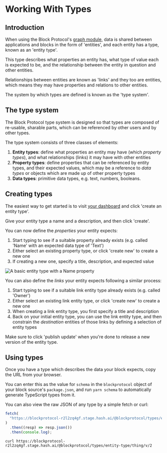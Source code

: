 # Working With Types

## Introduction

When using the Block Protocol's [graph module](/docs/spec/graph-module), data is shared between applications and blocks
in the form of 'entities', and each entity has a type, known as an 'entity type'.

This type describes what properties an entity has, what type of value each is expected to be, and the relationship
between the entity in question and other entities.

Relationships between entities are known as 'links' and they too are entities, which means they may have properties and relations to other entities.

The system by which types are defined is known as the 'type system'.

## The type system

The Block Protocol type system is designed so that types are composed of re-usable, sharable parts, which can be
referenced by other users and by other types.

The type system consists of three classes of elements:

1.  **Entity types**: define what properties an entity may have (which _property types_), and what relationships (links) it may have with other entities
2.  **Property types**: define properties that can be referenced by entity types, and their expected values, which may be a reference to
    _data types_ or objects which are made up of other property types
3.  **Data types**: primitive data types, e.g. text, numbers, booleans.

## Creating types

The easiest way to get started is to visit [your dashboard](/dashboard) and click 'create an entity type'.

Give your entity type a name and a description, and then click 'create'.

You can now define the _properties_ your entity expects:

1.  Start typing to see if a suitable property already exists (e.g. called 'Name' with an expected data type of 'Text')
2.  Either select an existing property type, or click 'create new' to create a new one
3.  If creating a new one, specify a title, description, and expected value

![A basic entity type with a `Name` property](/assets/type-editor.png)

You can also define the _links_ your entity expects following a similar process:

1.  Start typing to see if a suitable link entity type already exists (e.g. called 'Owner')
2.  Either select an existing link entity type, or click 'create new' to create a new one
3.  When creating a link entity type, you first specify a title and description
4.  Back on your initial entity type, you can use the link entity type, and then constrain the _destination_ entities of those links by defining a selection of entity types

Make sure to click 'publish update' when you're done to release a new version of the entity type.

## Using types

Once you have a type which describes the data your block expects, copy the URL from your browser.

You can enter this as the value for `schema` in the `blockprotocol` object of your block source's `package.json`, and
run `yarn schema` to automatically generate TypeScript types from it.

You can also view the raw JSON of any type by a simple fetch or curl:

```ts
fetch(
  "https://blockprotocol-r2l2zq4gf.stage.hash.ai/@blockprotocol/types/entity-type/thing/v/2",
)
  .then((resp) => resp.json())
  .then(console.log);
```

```shell
curl https://blockprotocol-r2l2zq4gf.stage.hash.ai/@blockprotocol/types/entity-type/thing/v/2
```
